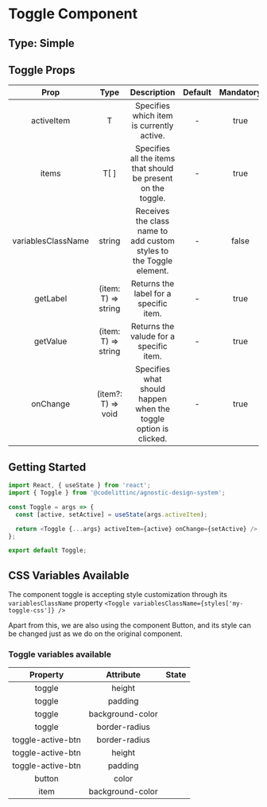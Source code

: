 # Toggle Component

## Type: Simple

## Toggle Props

|        Prop        |        Type         |                             Description                             | Default | Mandatory |
| :----------------: | :-----------------: | :-----------------------------------------------------------------: | :-----: | :-------: |
|     activeItem     |          T          |              Specifies which item is currently active.              |    -    |   true    |
|       items        |        T[ ]         |    Specifies all the items that should be present on the toggle.    |    -    |   true    |
| variablesClassName |       string        | Receives the class name to add custom styles to the Toggle element. |    -    |   false   |
|      getLabel      | (item: T) => string |               Returns the label for a specific item.                |    -    |   true    |
|      getValue      | (item: T) => string |               Returns the valude for a specific item.               |    -    |   true    |
|      onChange      | (item?: T) => void  |   Specifies what should happen when the toggle option is clicked.   |    -    |   true    |

## Getting Started

```javascript
import React, { useState } from 'react';
import { Toggle } from '@codelittinc/agnostic-design-system';

const Toggle = args => {
  const [active, setActive] = useState(args.activeItem);

  return <Toggle {...args} activeItem={active} onChange={setActive} />;
};

export default Toggle;
```

## CSS Variables Available

The component toggle is accepting style customization through its `variablesClassName` property
`<Toggle variablesClassName={styles['my-toggle-css']} />`

Apart from this, we are also using the component Button, and its style can be changed just as we do on the original component.

### Toggle variables available

|     Property      |    Attribute     | State |
| :---------------: | :--------------: | :---: |
|      toggle       |      height      |       |
|      toggle       |     padding      |       |
|      toggle       | background-color |       |
|      toggle       |  border-radius   |       |
| toggle-active-btn |  border-radius   |       |
| toggle-active-btn |      height      |       |
| toggle-active-btn |     padding      |       |
|      button       |      color       |       |
|       item        | background-color |       |
